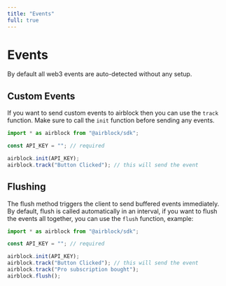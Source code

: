 ```yaml
---
title: "Events"
full: true
---
```


# Events

By default all web3 events are auto-detected without any setup.

## Custom Events

If you want to send custom events to airblock then you can use the `track` function. Make sure to call the `init` function before sending any events.

```js
import * as airblock from "@airblock/sdk";

const API_KEY = ""; // required

airblock.init(API_KEY);
airblock.track("Button Clicked"); // this will send the event
```

## Flushing

The flush method triggers the client to send buffered events immediately. By default, flush is called automatically in an interval, if you want to flush the events all together, you can use the `flush` function, example:

```js
import * as airblock from "@airblock/sdk";

const API_KEY = ""; // required

airblock.init(API_KEY);
airblock.track("Button Clicked"); // this will send the event
airblock.track("Pro subscription bought");
airblock.flush();
```
